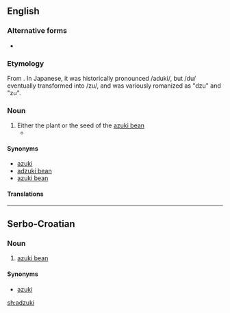 ==English==
{{wikipedia|Adzuki bean|adzuki}}

===Alternative forms===
* {{l|en|adzuki bean}}

===Etymology===
From {{etyl|ja|en}} {{term|小豆|tr=azuki|lang=ja}}. In Japanese, it was historically pronounced /aduki/, but /du/ eventually transformed into /zu/, and was variously romanized as "dzu" and "zu".

===Noun===
{{en-noun}}

# Either the plant or the seed of the [[azuki bean]]
#* {{quote-book|2003|Carla Emery|The Encyclopedia of Country Living|url=http://books.google.com/books?id=8vqp_XLfNKYC|edition=9th ed.|page=289|isbn=157061377X
|passage='''Adzukis''' need 118 days to start bearing.}}

====Synonyms====
* [[azuki]]
* [[adzuki bean]]
* [[azuki bean]]

====Translations====
{{trans-see|azuki bean}}

----

==Serbo-Croatian==

===Noun===
{{sh-noun|r|g=m|адзуки}}

# [[azuki bean]]

====Synonyms====
* [[azuki#Serbo-Croatian|azuki]]

[[sh:adzuki]]